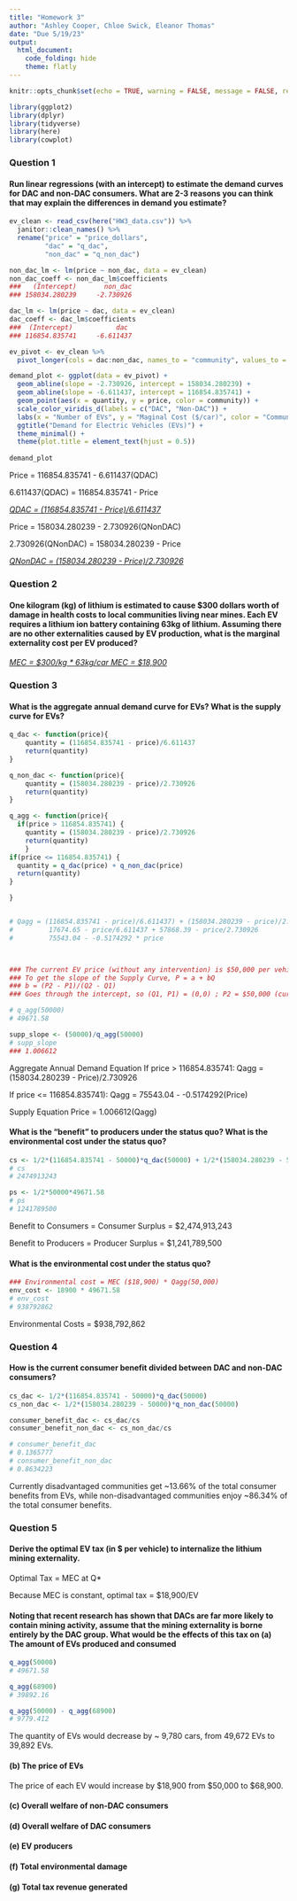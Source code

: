 ```yaml
---
title: "Homework 3"
author: "Ashley Cooper, Chloe Swick, Eleanor Thomas"
date: "Due 5/19/23"
output:
  html_document:
    code_folding: hide
    theme: flatly
---
```


```r
knitr::opts_chunk$set(echo = TRUE, warning = FALSE, message = FALSE, results = FALSE)

library(ggplot2)
library(dplyr)
library(tidyverse)
library(here)
library(cowplot)
```

### Question 1

#### Run linear regressions (with an intercept) to estimate the demand curves for DAC and non-DAC consumers. What are 2-3 reasons you can think that may explain the differences in demand you estimate?

```r
ev_clean <- read_csv(here("HW3_data.csv")) %>% 
  janitor::clean_names() %>% 
  rename("price" = "price_dollars",
         "dac" = "q_dac",
         "non_dac" = "q_non_dac")

non_dac_lm <- lm(price ~ non_dac, data = ev_clean)
non_dac_coeff <- non_dac_lm$coefficients
###   (Intercept)       non_dac 
### 158034.280239     -2.730926 

dac_lm <- lm(price ~ dac, data = ev_clean)
dac_coeff <- dac_lm$coefficients
###  (Intercept)           dac 
### 116854.835741     -6.611437 

ev_pivot <- ev_clean %>% 
  pivot_longer(cols = dac:non_dac, names_to = "community", values_to = "quantity")

demand_plot <- ggplot(data = ev_pivot) +
  geom_abline(slope = -2.730926, intercept = 158034.280239) +
  geom_abline(slope = -6.611437, intercept = 116854.835741) +
  geom_point(aes(x = quantity, y = price, color = community)) +
  scale_color_viridis_d(labels = c("DAC", "Non-DAC")) +
  labs(x = "Number of EVs", y = "Maginal Cost ($/car)", color = "Community Type") +
  ggtitle("Demand for Electric Vehicles (EVs)") +
  theme_minimal() +
  theme(plot.title = element_text(hjust = 0.5))
  
demand_plot
```

Price = 116854.835741 - 6.611437(QDAC)

6.611437(QDAC) = 116854.835741 - Price



[*QDAC = (116854.835741 - Price)/6.611437*]{.underline}

Price = 158034.280239 - 2.730926(QNonDAC)

2.730926(QNonDAC) = 158034.280239 - Price

[*QNonDAC = (158034.280239 - Price)/2.730926*]{.underline}

### Question 2

#### One kilogram (kg) of lithium is estimated to cause \$300 dollars worth of damage in health costs to local communities living near mines. Each EV requires a lithium ion battery containing 63kg of lithium. Assuming there are no other externalities caused by EV production, what is the marginal externality cost per EV produced?

[*MEC = \$300/kg \* 63kg/car MEC = \$18,900*]{.underline}

### Question 3

#### What is the aggregate annual demand curve for EVs? What is the supply curve for EVs?

```r
q_dac <- function(price){
    quantity = (116854.835741 - price)/6.611437
    return(quantity)
}

q_non_dac <- function(price){
    quantity = (158034.280239 - price)/2.730926
    return(quantity)
}

q_agg <- function(price){
  if(price > 116854.835741) {
    quantity = (158034.280239 - price)/2.730926
    return(quantity)
    }
if(price <= 116854.835741) {
  quantity = q_dac(price) + q_non_dac(price)
  return(quantity)
}

}


# Qagg = (116854.835741 - price)/6.611437) + (158034.280239 - price)/2.730926
#         17674.65 - price/6.611437 + 57868.39 - price/2.730926
#         75543.04 - -0.5174292 * price



### The current EV price (without any intervention) is $50,000 per vehicle.
### To get the slope of the Supply Curve, P = a + bQ
### b = (P2 - P1)/(Q2 - Q1)
### Goes through the intercept, so (Q1, P1) = (0,0) ; P2 = $50,000 (current EV price) and Q1 = Qagg($50,000)

# q_agg(50000)
# 49671.58

supp_slope <- (50000)/q_agg(50000)
# supp_slope
### 1.006612
```

Aggregate Annual Demand Equation
If price > 116854.835741:
    Qagg = (158034.280239 - Price)/2.730926

If price <= 116854.835741):
    Qagg = 75543.04 - -0.5174292(Price)

Supply Equation
Price = 1.006612(Qagg)

#### What is the "benefit" to producers under the status quo? What is the environmental cost under the status quo?

```r
cs <- 1/2*(116854.835741 - 50000)*q_dac(50000) + 1/2*(158034.280239 - 50000)*q_non_dac(50000)
# cs
# 2474913243

ps <- 1/2*50000*49671.58
# ps
# 1241789500
```

Benefit to Consumers = Consumer Surplus = $2,474,913,243

Benefit to Producers = Producer Surplus = $1,241,789,500

#### What is the environmental cost under the status quo?

```r
### Environmental cost = MEC ($18,900) * Qagg(50,000)
env_cost <- 18900 * 49671.58
# env_cost
# 938792862
```
Environmental Costs = $938,792,862

### Question 4
#### How is the current consumer benefit divided between DAC and non-DAC consumers?
```r
cs_dac <- 1/2*(116854.835741 - 50000)*q_dac(50000)
cs_non_dac <- 1/2*(158034.280239 - 50000)*q_non_dac(50000)

consumer_benefit_dac <- cs_dac/cs
consumer_benefit_non_dac <- cs_non_dac/cs

# consumer_benefit_dac
# 0.1365777
# consumer_benefit_non_dac
# 0.8634223
```

Currently disadvantaged communities get ~13.66% of the total consumer benefits from EVs, while non-disadvantaged communities enjoy ~86.34% of the total consumer benefits.

### Question 5
#### Derive the optimal EV tax (in $ per vehicle) to internalize the lithium mining externality.

Optimal Tax = MEC at Q*

Because MEC is constant, optimal tax = $18,900/EV

#### Noting that recent research has shown that DACs are far more likely to contain mining activity, assume that the mining externality is borne entirely by the DAC group. What would be the effects of this tax on (a) The amount of EVs produced and consumed

```r
q_agg(50000)
# 49671.58

q_agg(68900)
# 39892.16

q_agg(50000) - q_agg(68900)
# 9779.412
```
The quantity of EVs would decrease by ~ 9,780 cars, from 49,672 EVs to 39,892 EVs.

#### (b) The price of EVs

The price of each EV would increase by $18,900 from $50,000 to $68,900.

#### (c) Overall welfare of non-DAC consumers



#### (d) Overall welfare of DAC consumers


#### (e) EV producers


#### (f) Total environmental damage


#### (g) Total tax revenue generated
